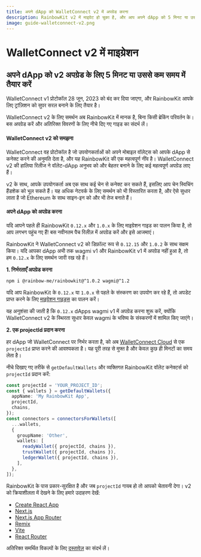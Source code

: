 ```yaml
---
title: अपने dApp को WalletConnect v2 में अपग्रेड करना
description: RainbowKit v2 में माइग्रेट हो चुका है, और आप अपने dApp को 5 मिनट या उससे कम समय में तैयार कर सकते हैं।
image: guide-walletconnect-v2.png
---
```


# WalletConnect v2 में माइग्रेशन

## अपने dApp को v2 अपग्रेड के लिए 5 मिनट या उससे कम समय में तैयार करें

WalletConnect v1 प्रोटोकॉल 28 जून, 2023 को बंद कर दिया जाएगा, और RainbowKit आपके लिए ट्रांज़िशन को सुपर सरल बनाने के लिए तैयार है।

WalletConnect v2 के लिए समर्थन अब RainbowKit में मानक है, बिना किसी ब्रेकिंग परिवर्तन के। बस अपग्रेड करें और अतिरिक्त विवरणों के लिए नीचे दिए गए गाइड का संदर्भ लें।

#### WalletConnect v2 को समझना

WalletConnect वह प्रोटोकॉल है जो उपयोगकर्ताओं को अपने मोबाइल वॉलेट्स को आपके dApp से कनेक्ट करने की अनुमति देता है, और यह RainbowKit की एक महत्वपूर्ण नींव है। WalletConnect v2 की हालिया रिलीज ने वॉलेट-dApp अनुभव को और बेहतर बनाने के लिए कई महत्वपूर्ण अपग्रेड लाए हैं।

v2 के साथ, आपके उपयोगकर्ता अब एक साथ कई चेन से कनेक्ट कर सकते हैं, इसलिए आप चेन स्विचिंग हैंडशेक को भूल सकते हैं। यह अधिक नेटवर्क के लिए समर्थन को भी विस्तारित करता है, और ऐसे सुधार लाता है जो Ethereum के साथ साइन-इन को और भी तेज बनाते हैं।

#### अपने dApp को अपग्रेड करना

यदि आपने पहले ही RainbowKit `0.12.x` और `1.0.x` के लिए माइग्रेशन गाइड का पालन किया है, तो आप लगभग पहुंच गए हैं! बस नवीनतम पैच रिलीज़ में अपग्रेड करें और इसे आजमाएं।

RainbowKit ने WalletConnect v2 को डिफ़ॉल्ट रूप से `0.12.15` और `1.0.2` के साथ सक्षम किया। यदि आपका dApp अभी तक wagmi v1 और RainbowKit v1 में अपग्रेड नहीं हुआ है, तो हम `0.12.x` के लिए समर्थन जारी रख रहे हैं।

**1. निर्भरताएँ अपग्रेड करना**

```bash
npm i @rainbow-me/rainbowkit@^1.0.2 wagmi@^1.2
```

यदि आप RainbowKit के `0.12.x` या `1.0.x` से पहले के संस्करण का उपयोग कर रहे हैं, तो अपडेट प्राप्त करने के लिए [माइग्रेशन गाइड्स](/docs/migration-guide) का पालन करें।

यह अनुशंसा की जाती है कि `0.12.x` dApps wagmi v1 में अपग्रेड करना शुरू करें, क्योंकि WalletConnect v2 के स्थिरता सुधार केवल wagmi के भविष्य के संस्करणों में शामिल किए जाएंगे।

**2. एक projectId प्रदान करना**

हर dApp जो WalletConnect पर निर्भर करता है, को अब [WalletConnect Cloud](https://cloud.walletconnect.com/) से एक `projectId` प्राप्त करने की आवश्यकता है। यह पूरी तरह से मुफ्त है और केवल कुछ ही मिनटों का समय लेता है।

नीचे दिखाए गए तरीके से `getDefaultWallets` और व्यक्तिगत RainbowKit वॉलेट कनेक्टर्स को `projectId` प्रदान करें:

```ts
const projectId = 'YOUR_PROJECT_ID';
const { wallets } = getDefaultWallets({
  appName: 'My RainbowKit App',
  projectId,
  chains,
});
const connectors = connectorsForWallets([
  ...wallets,
  {
    groupName: 'Other',
    wallets: [
      readyWallet({ projectId, chains }),
      trustWallet({ projectId, chains }),
      ledgerWallet({ projectId, chains }),
    ],
  },
]);
```

RainbowKit के पास प्रकार-सुरक्षित है और जब `projectId` गायब हो तो आपको चेतावनी देगा। v2 को क्रियाशीलता में देखने के लिए हमारे उदाहरण देखें:

- [Create React App](https://codesandbox.io/p/sandbox/github/rainbow-me/rainbowkit/tree/main/examples/with-create-react-app)
- [Next.js](https://codesandbox.io/p/sandbox/github/rainbow-me/rainbowkit/tree/main/examples/with-next)
- [Next.js App Router](https://codesandbox.io/p/sandbox/github/rainbow-me/rainbowkit/tree/main/examples/with-next-app)
- [Remix](https://codesandbox.io/p/sandbox/github/rainbow-me/rainbowkit/tree/main/examples/with-remix)
- [Vite](https://codesandbox.io/p/sandbox/github/rainbow-me/rainbowkit/tree/main/examples/with-vite)
- [React Router](https://codesandbox.io/p/sandbox/github/rainbow-me/rainbowkit/tree/main/examples/with-react-router)

अतिरिक्त समर्थित विकल्पों के लिए [दस्तावेज़](https://www.rainbowkit.com/docs/custom-wallet-list#walletconnect) का संदर्भ लें।
